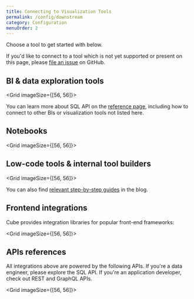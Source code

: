 ```yaml
---
title: Connecting to Visualization Tools
permalink: /config/downstream
category: Configuration
menuOrder: 2
---
```


Choose a tool to get started with below.

<InfoBox>
  If you'd like to connect to a tool which is not yet supported or present on this page,
  please <a href="https://github.com/cube-js/cube.js/issues">file an issue</a> on GitHub.
</InfoBox>

## BI & data exploration tools

<Grid imageSize={[56, 56]}>
  <GridItem
    url="downstream/superset"
    imageUrl="https://raw.githubusercontent.com/cube-js/cube.js/master/docs/static/icons/superset.svg"
    title="Superset / Preset"
  />

  <GridItem
    url="downstream/tableau"
    imageUrl="https://raw.githubusercontent.com/cube-js/cube.js/master/docs/static/icons/tableau.svg"
    title="Tableau"
  />

  <GridItem
    url="downstream/powerbi"
    imageUrl="https://raw.githubusercontent.com/cube-js/cube.js/master/docs/static/icons/powerbi.svg"
    title="Power BI"
  />
</Grid>

You can learn more about SQL API on the [reference page](/backend/sql), including how to connect
to other BIs or visualization tools not listed here.

## Notebooks

<Grid imageSize={[56, 56]}>
  <GridItem
    url="downstream/hex"
    imageUrl="https://raw.githubusercontent.com/cube-js/cube.js/master/docs/static/icons/hex.svg"
    title="Hex"
  />
  <GridItem
    url="downstream/jupyter"
    imageUrl="https://raw.githubusercontent.com/cube-js/cube.js/master/docs/static/icons/jupiter.svg"
    title="Jupyter"
  />
  <GridItem
    url="downstream/streamlit"
    imageUrl="https://raw.githubusercontent.com/cube-js/cube.js/master/docs/static/icons/streamlit.svg"
    title="Streamlit"
  />
</Grid>

## Low-code tools & internal tool builders

<Grid imageSize={[56, 56]}>
  <GridItem
    url="downstream/appsmith"
    imageUrl="https://raw.githubusercontent.com/cube-js/cube.js/master/docs/static/icons/appsmith.svg"
    title="Appsmith"
  />
</Grid>

You can also find <a href="https://cube.dev/blog/category/low-code">relevant step-by-step guides</a> in the blog.

## Frontend integrations

Cube provides integration libraries for popular front-end frameworks:

<Grid imageSize={[56, 56]}>
  <GridItem
    url="../frontend-introduction/react"
    imageUrl="https://raw.githubusercontent.com/cube-js/cube.js/master/docs/static/icons/react.svg"
    title="React"
  />
  <GridItem
    url="..//frontend-introduction/vue"
    imageUrl="https://raw.githubusercontent.com/cube-js/cube.js/master/docs/static/icons/vue.svg"
    title="Vue"
  />
  <GridItem
    url="../frontend-introduction/angular"
    imageUrl="https://raw.githubusercontent.com/cube-js/cube.js/master/docs/static/icons/angular.svg"
    title="Angular"
  />
</Grid>

## APIs references

All integrations above are powered by the following APIs. If you're a data engineer, please explore the SQL API. If you're an application developer, check out REST and GraphQL APIs.

<Grid imageSize={[56, 56]}>
  <GridItem
    url="../backend/sql"
    imageUrl="https://raw.githubusercontent.com/cube-js/cube.js/master/docs/static/icons/sql.svg"
    title="SQL API"
  />
  <GridItem
    url="../rest-api"
    imageUrl="https://raw.githubusercontent.com/cube-js/cube.js/master/docs/static/icons/rest.svg"
    title="REST API"
  />
  <GridItem
    url="../backend/graphql"
    imageUrl="https://raw.githubusercontent.com/cube-js/cube.js/master/docs/static/icons/graphql.svg"
    title="GraphQL API"
  />
</Grid>
